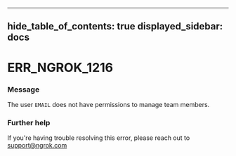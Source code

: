 

---
hide_table_of_contents: true
displayed_sidebar: docs
---


# ERR_NGROK_1216

### Message
The user `EMAIL` does not have permissions to manage team members.

<ErrorDetails error="err_ngrok_1216" />



### Further help
If you're having trouble resolving this error, please reach out to [support@ngrok.com](mailto:support@ngrok.com?subject=Help%20with%20ERR_NGROK_1216)

